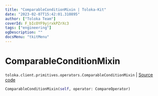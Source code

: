 ```yaml
---
title: "ComparableConditionMixin | Toloka-Kit"
date: "2023-02-07T15:42:01.310895"
author: ["Toloka Team"]
coverId: F_bIcOYF9yjrxkPZrXc3
tags: ["engineering"]
ogDescription: ""
docsMenu: "tkitMenu"
---
```


# ComparableConditionMixin
`toloka.client.primitives.operators.ComparableConditionMixin` | [Source code](https://github.com/Toloka/toloka-kit/blob/v1.1.3/src/client/primitives/operators.py#L179)

```python
ComparableConditionMixin(self, operator: CompareOperator)
```